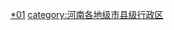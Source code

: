 [[category:驻马店行政区划|*01]]
[[category:河南各地级市县级行政区|category:河南各地级市县级行政区]]
{{catmore|驻马店市|河南省驻马店市}}
<br>{{hideh
|Head = 驻马店各区县所辖乡镇与街道
|FrameStyle   = border:solid 1px #000080;
|HeadStyle    = text-align:center;background:transparent;
|ContentStyle = background: #99CCFF;
}}
{{驻马店市驿城区行政区划|state=expanded}}<br>
{{确山县行政区划|state=expanded}}<br>
{{新蔡县行政区划|state=expanded}}<br>
{{上蔡县行政区划|state=expanded}}<br>
{{西平县行政区划|state=expanded}}<br>
{{泌阳县行政区划|state=expanded}}<br>
{{平舆县行政区划|state=expanded}}<br>
{{汝南县行政区划|state=expanded}}<br>
{{遂平县行政区划|state=expanded}}<br>
{{正阳县行政区划|state=expanded}}
{{hidef}}<br>